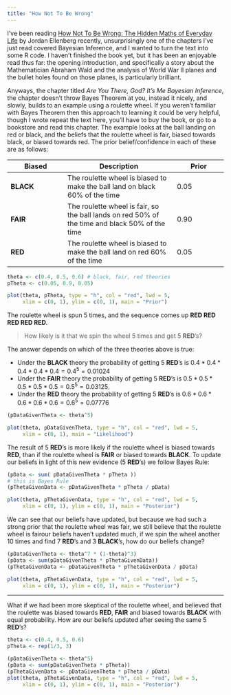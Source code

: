 ```yaml
---
title: "How Not To Be Wrong"
---
```


I've been reading [How Not To Be Wrong: The Hidden Maths of Everyday Life](http://www.amazon.co.uk/How-Not-Wrong-Hidden-Everyday/dp/071819604X/ref=sr_1_1?ie=UTF8&qid=1436045088&sr=8-1&keywords=how+not+to+be+wrong) by Jordan Ellenberg recently, unsurprisingly one of the chapters I've just read covered Bayesian Inference, and I wanted to turn the text into some R code.  I haven't finished the book yet, but it has been an enjoyable read thus far: the opening introduction, and specifically a story about the Mathematician Abraham Wald and the analysis of World War II planes and the bullet holes found on those planes, is particularly brilliant.

Anyways, the chapter titled _Are You There, God? It's Me Bayesian Inference_, the chapter doesn't throw Bayes Theorem at you, instead it nicely, and slowly, builds to an example using a roulette wheel.  If you weren't familiar with Bayes Theorem then this approach to learning it could be very helpful, though I wrote repeat the text here, you'll have to buy the book, or go to a bookstore and read this chapter.  The example looks at the ball landing on red or black, and the beliefs that the roulette wheel is fair, biased towards black, or biased towards red.  The prior belief/confidence in each of these are as follows:

Biased | Description | Prior
-------|-------------|------
**BLACK** | The roulette wheel is biased to make the ball land on black 60% of the time | 0.05
**FAIR** | The roulette wheel is fair, so the ball lands on red 50% of the time and black 50% of the time | 0.90
**RED**| The roulette wheel is biased to make the ball land on red 60% of the time | 0.05

```r
theta <- c(0.4, 0.5, 0.6) # black, fair, red theories
pTheta <- c(0.05, 0.9, 0.05)

plot(theta, pTheta, type = "h", col = "red", lwd = 5,
     xlim = c(0, 1), ylim = c(0, 1), main = "Prior")
```

The roulette wheel is spun 5 times, and the sequence comes up **RED RED RED RED RED**.  

> How likely is it that we spin the wheel 5 times and get 5 **RED**'s?

The answer depends on which of the three theories above is true:

* Under the **BLACK** theory the probability of getting 5 **RED**'s is $0.4 * 0.4 * 0.4 * 0.4 * 0.4 = 0.4^5 = 0.01024$
* Under the **FAIR** theory the probability of getting 5 **RED**'s is $0.5 * 0.5 * 0.5 * 0.5 * 0.5 = 0.5^5 = 0.03125$.
* Under the **RED** theory the probability of getting 5 **RED**'s is $0.6 * 0.6 * 0.6 * 0.6 * 0.6 = 0.6^5 = 0.07776$

```r
(pDataGivenTheta <- theta^5)

plot(theta, pDataGivenTheta, type = "h", col = "red", lwd = 5,
     xlim = c(0, 1), main = "Likelihood")
```

The result of 5 **RED**'s is more likely if the roulette wheel is biased towards **RED**, than if the roulette wheel is **FAIR** or biased towards **BLACK**.  To update our beliefs in light of this new evidence (5 **RED**'s) we follow Bayes Rule:

```r
(pData <- sum( pDataGivenTheta * pTheta ))
# this is Bayes Rule
(pThetaGivenData <- pDataGivenTheta * pTheta / pData)

plot(theta, pThetaGivenData, type = "h", col = "red", lwd = 5,
     xlim = c(0, 1), ylim = c(0, 1), main = "Posterior")
```

We can see that our beliefs have updated, but because we had such a strong prior that the roulette wheel was fair, we still believe that the roulette wheel is fairour beliefs haven't updated much, if we spin the wheel another 10 times and find 7 **RED**'s and 3 **BLACK**'s, how do our beliefs change?

```r
(pDataGivenTheta <- theta^7 * (1-theta)^3)
(pData <- sum(pDataGivenTheta * pThetaGivenData))
(pThetaGivenData <- pDataGivenTheta * pThetaGivenData / pData)

plot(theta, pThetaGivenData, type = "h", col = "red", lwd = 5,
     xlim = c(0, 1), ylim = c(0, 1), main = "Posterior")
```

<hr>

What if we had been more skeptical of the roulette wheel, and believed that the roulette was biased towards **RED**, **FAIR** and biased towards **BLACK** with equal probability.  How are our beliefs updated after seeing the same 5 **RED**'s?

```r
theta <- c(0.4, 0.5, 0.6)
pTheta <- rep(1/3, 3)

(pDataGivenTheta <- theta^5)
(pData <- sum(pDataGivenTheta * pTheta))
(pThetaGivenData <- pDataGivenTheta * pTheta / pData)
plot(theta, pThetaGivenData, type = "h", col = "red", lwd = 5,
     xlim = c(0, 1), ylim = c(0, 1), main = "Posterior")
```

